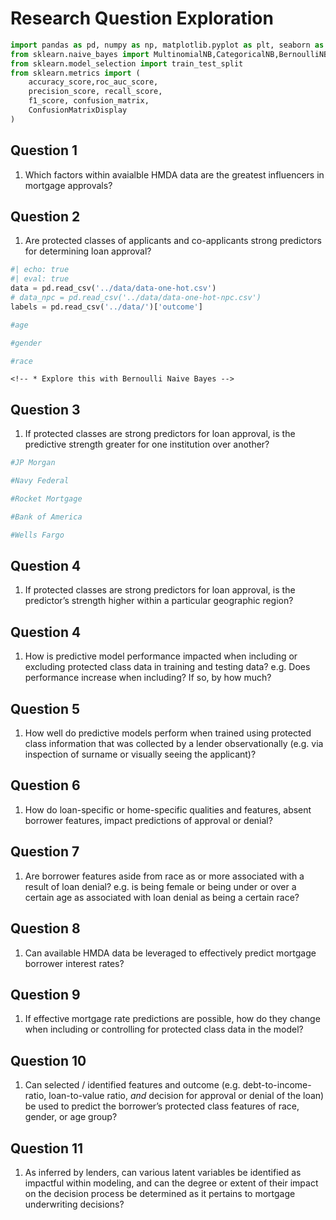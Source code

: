 # Research Question Exploration {#app-Research .appendix}

```python
import pandas as pd, numpy as np, matplotlib.pyplot as plt, seaborn as sns
from sklearn.naive_bayes import MultinomialNB,CategoricalNB,BernoulliNB
from sklearn.model_selection import train_test_split
from sklearn.metrics import (
    accuracy_score,roc_auc_score,
    precision_score, recall_score, 
    f1_score, confusion_matrix,
    ConfusionMatrixDisplay
)
```

## Question 1
1. Which factors within avaialble HMDA data are the greatest influencers in mortgage approvals?

## Question 2
1. Are protected classes of applicants and co-applicants strong predictors for determining loan approval?

```python
#| echo: true
#| eval: true
data = pd.read_csv('../data/data-one-hot.csv')
# data_npc = pd.read_csv('../data/data-one-hot-npc.csv')
labels = pd.read_csv('../data/')['outcome']
```

```python
#age
```


```python
#gender
```


```python
#race
```

    <!-- * Explore this with Bernoulli Naive Bayes -->

## Question 3
1. If protected classes are strong predictors for loan approval, is the predictive strength greater for one institution over another?

    <!-- * Explore this with label encoded data, potentially with Bernoulli Naive Bayes -->

```python
#JP Morgan
```


```python
#Navy Federal
```


```python
#Rocket Mortgage
```


```python
#Bank of America
```


```python
#Wells Fargo
```

## Question 4
1. If protected classes are strong predictors for loan approval, is the predictor's strength higher within a particular geographic region?

    <!-- * Explore this with Bernoulli Naive Bayes -->

## Question 4
1. How is predictive model performance impacted when including or excluding protected class data in training and testing data? e.g. Does performance increase when including?  If so, by how much?

    <!-- * for DT, MNB, CNB, BNB, LogReg - performance has significant differences.  None of them justify leveraging protected class information as a predictive variable. -->

## Question 5
1. How well do predictive models perform when trained using protected class information that was collected by a lender observationally (e.g. via inspection of surname or visually seeing the applicant)?

## Question 6
1. How do loan-specific or home-specific qualities and features, absent borrower features, impact predictions of approval or denial?

## Question 7
1. Are borrower features aside from race as or more associated with a result of loan denial? e.g. is being female or being under or over a certain age as associated with loan denial as being a certain race?

## Question 8
1. Can available HMDA data be leveraged to effectively predict mortgage borrower interest rates?

## Question 9
1. If effective mortgage rate predictions are possible, how do they change when including or controlling for protected class data in the model?

## Question 10
1. Can selected / identified features and outcome (e.g. debt-to-income-ratio, loan-to-value ratio, *and* decision for approval or denial of the loan) be used to predict the borrower's protected class features of race, gender, or age group?

## Question 11
1. As inferred by lenders, can various latent variables be identified as impactful within modeling, and can the degree or extent of their impact on the decision process be determined as it pertains to mortgage underwriting decisions?
